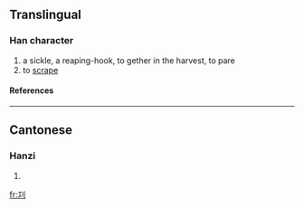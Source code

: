 ==Translingual==
===Han character===
{{Han char|rn=18|rad=刀|as=03|sn=5|four=|canj=一中弓 (MLN)}}
# a sickle, a reaping-hook, to gether in the harvest, to pare
# to [[scrape]]
====References====
{{Han ref|kx=0136.150|hdz=10324.010|uh=34DA|ud=13530}}

----
==Cantonese==
===Hanzi===
{{yue-hanzi|jyut=|y=geui6, gung1 kung4}}
# {{defn|Cantonese}}

[[fr:㓚]]